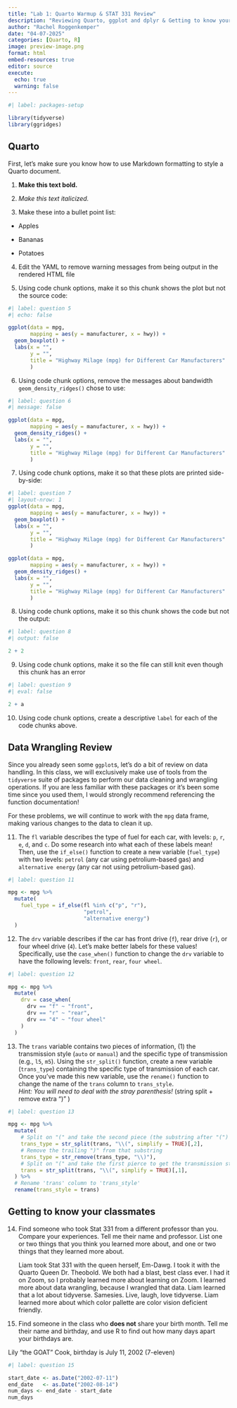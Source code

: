 ```yaml
---
title: "Lab 1: Quarto Warmup & STAT 331 Review"
description: "Reviewing Quarto, ggplot and dplyr & Getting to know your classmates"
author: "Rachel Roggenkemper"
date: "04-07-2025"
categories: [Quarto, R]
image: preview-image.png
format: html
embed-resources: true
editor: source
execute: 
  echo: true
  warning: false
---
```


```r
#| label: packages-setup

library(tidyverse)
library(ggridges)
```

## Quarto

First, let's make sure you know how to use Markdown formatting to style a Quarto document.

1.  **Make this text bold.**

2.  *Make this text italicized.*

3.  Make these into a bullet point list:

-   Apples

-   Bananas

-   Potatoes

4.  Edit the YAML to remove warning messages from being output in the rendered HTML file

5.  Using code chunk options, make it so this chunk shows the plot but not the source code:

```r
#| label: question 5
#| echo: false

ggplot(data = mpg, 
       mapping = aes(y = manufacturer, x = hwy)) + 
  geom_boxplot() +
  labs(x = "",
       y = "", 
       title = "Highway Milage (mpg) for Different Car Manufacturers"
       )
```

6.  Using code chunk options, remove the messages about bandwidth `geom_density_ridges()` chose to use:

```r
#| label: question 6
#| message: false

ggplot(data = mpg, 
       mapping = aes(y = manufacturer, x = hwy)) + 
  geom_density_ridges() +
  labs(x = "",
       y = "", 
       title = "Highway Milage (mpg) for Different Car Manufacturers"
       )
```

7.  Using code chunk options, make it so that these plots are printed side-by-side:

```r
#| label: question 7
#| layout-nrow: 1
ggplot(data = mpg, 
       mapping = aes(y = manufacturer, x = hwy)) + 
  geom_boxplot() +
  labs(x = "",
       y = "", 
       title = "Highway Milage (mpg) for Different Car Manufacturers"
       )

ggplot(data = mpg, 
       mapping = aes(y = manufacturer, x = hwy)) + 
  geom_density_ridges() +
  labs(x = "",
       y = "", 
       title = "Highway Milage (mpg) for Different Car Manufacturers"
       )

```

8.  Using code chunk options, make it so this chunk shows the code but not the output:

```r
#| label: question 8
#| output: false

2 + 2
```

9.  Using code chunk options, make it so the file can still knit even though this chunk has an error

```r
#| label: question 9
#| eval: false

2 + a
```

10. Using code chunk options, create a descriptive `label` for each of the code chunks above.

## Data Wrangling Review

Since you already seen some `ggplot`s, let's do a bit of review on data handling. In this class, we will exclusively make use of tools from the `tidyverse` suite of packages to perform our data cleaning and wrangling operations. If you are less familiar with these packages or it's been some time since you used them, I would strongly recommend referencing the function documentation!

For these problems, we will continue to work with the `mpg` data frame, making various changes to the data to clean it up.

11. The `fl` variable describes the type of fuel for each car, with levels: `p`, `r`, `e`, `d`, and `c`. Do some research into what each of these labels mean! Then, use the `if_else()` function to create a new variable (`fuel_type`) with two levels: `petrol` (any car using petrolium-based gas) and `alternative energy` (any car not using petrolium-based gas).

```r
#| label: question 11

mpg <- mpg %>%
  mutate(
    fuel_type = if_else(fl %in% c("p", "r"), 
                        "petrol", 
                        "alternative energy")
  )
```

12. The `drv` variable describes if the car has front drive (`f`), rear drive (`r`), or four wheel drive (`4`). Let's make better labels for these values! Specifically, use the `case_when()` function to change the `drv` variable to have the following levels: `front`, `rear`, `four wheel`.

```r
#| label: question 12

mpg <- mpg %>%
  mutate(
    drv = case_when(
      drv == "f" ~ "front",
      drv == "r" ~ "rear",
      drv == "4" ~ "four wheel"
    )
  )
```

13. The `trans` variable contains two pieces of information, (1) the transmission style (`auto` or `manual`) and the specific type of transmission (e.g., `l5`, `m5`). Using the `str_split()` function, create a new variable (`trans_type`) containing the specific type of transmission of each car. Once you've made this new variable, use the `rename()` function to change the name of the `trans` column to `trans_style`.\
    *Hint: You will need to deal with the stray parenthesis!* (string split + remove extra ")" )

```r
#| label: question 13

mpg <- mpg %>%
  mutate(
    # Split on "(" and take the second piece (the substring after "(")
    trans_type = str_split(trans, "\\(", simplify = TRUE)[,2],
    # Remove the trailing ")" from that substring
    trans_type = str_remove(trans_type, "\\)"),
    # Split on "(" and take the first pierce to get the transmission style
    trans = str_split(trans, "\\(", simplify = TRUE)[,1],
  ) %>%
  # Rename 'trans' column to 'trans_style'
  rename(trans_style = trans)
```

## Getting to know your classmates

14. Find someone who took Stat 331 from a different professor than you. Compare your experiences. Tell me their name and professor. List one or two things that you think you learned more about, and one or two things that they learned more about.

    Liam took Stat 331 with the queen herself, Em-Dawg. I took it with the Quarto Queen Dr. Theobold. We both had a blast, best class ever. I had it on Zoom, so I probably learned more about learning on Zoom. I learned more about data wrangling, because I wrangled that data. Liam learned that a lot about tidyverse. Samesies. Live, laugh, love tidyverse. Liam learned more about which color pallette are color vision deficient friendly.

15. Find someone in the class who **does not** share your birth month. Tell me their name and birthday, and use R to find out how many days apart your birthdays are.

Lily "the GOAT" Cook, birthday is July 11, 2002 (7-eleven)

```r
#| label: question 15

start_date <- as.Date("2002-07-11")
end_date   <- as.Date("2002-08-14")
num_days <- end_date - start_date
num_days
```
